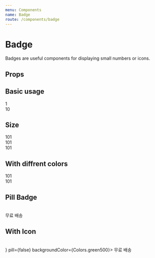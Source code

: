 ```yaml
---
menu: Components
name: Badge
route: /components/badge
---
```



# Badge

Badges are useful components for displaying small numbers or icons.

## Props

<PropsTable of={Badge} />

## Basic usage

<Playground>
  <Badge>1</Badge>
  <br />
  <Badge>10</Badge>
</Playground>

## Size

<Playground>
  <Badge size="xs">101</Badge>
  <br />
  <Badge size="sm">101</Badge>
  <br/>
  <Badge size="md">101</Badge>
</Playground>

## With diffrent colors

<Playground>
  <Badge color="black" backgroundColor="pink">
    101
  </Badge>
  <br />
  <Badge color="pink" backgroundColor="black">
    101
  </Badge>
</Playground>

## Pill Badge

<Playground>
  <Badge pill>
    <Icon.StarFull fillColor={Colors.white} />
  </Badge>
  <br />
  <Badge pill>무료 배송</Badge>
</Playground>

## With Icon

<Playground>
  <Badge>
    <Icon.StarFull fillColor={Colors.white} />
  </Badge>
  <br />
  <Badge icon={<Icon.ShippingTruck fillColor={Colors.white} />} pill={false} backgroundColor={Colors.green500}>
    무료 배송
  </Badge>
</Playground>

